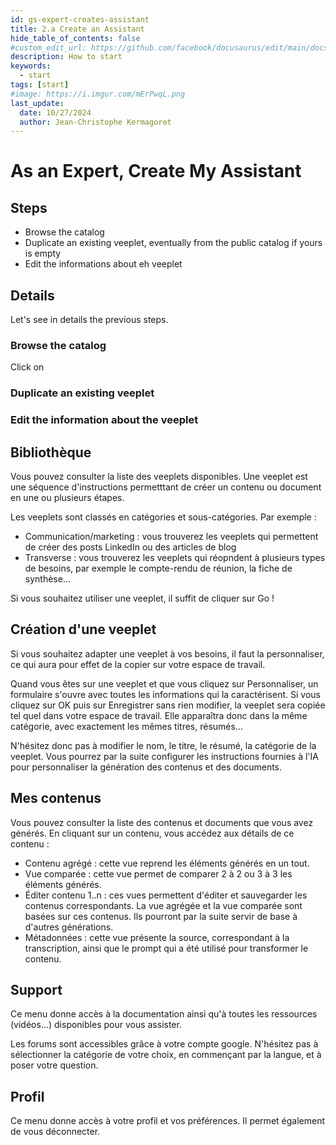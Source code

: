```yaml
---
id: gs-expert-creates-assistant
title: 2.a Create an Assistant
hide_table_of_contents: false
#custom_edit_url: https://github.com/facebook/docusaurus/edit/main/docs/api-doc-markdown.md
description: How to start
keywords:
  - start
tags: [start]
#image: https://i.imgur.com/mErPwqL.png
last_update:
  date: 10/27/2024
  author: Jean-Christophe Kermagoret
---
```


# As an Expert, Create My Assistant

## Steps

* Browse the catalog
* Duplicate an existing veeplet, eventually from the public catalog if yours is empty
* Edit the informations about eh veeplet

## Details

Let's see in details the previous steps.

### Browse the catalog

Click on 

### Duplicate an existing veeplet

### Edit the information about the veeplet



## Bibliothèque

Vous pouvez consulter la liste des veeplets disponibles. Une veeplet est une séquence d'instructions permetttant de créer un contenu ou document en une ou plusieurs étapes.

Les veeplets sont classés en catégories et sous-catégories. Par exemple :
* Communication/marketing : vous trouverez les veeplets qui permettent de créer des posts LinkedIn ou des articles de blog
* Transverse : vous trouverez les veeplets qui réopndent à plusieurs types de besoins, par exemple le compte-rendu de réunion, la fiche de synthèse...

Si vous souhaitez utiliser une veeplet, il suffit de cliquer sur Go !

## Création d'une veeplet

Si vous souhaitez adapter une veeplet à vos besoins, il faut la personnaliser, ce qui aura pour effet de la copier sur votre espace de travail.

Quand vous êtes sur une veeplet et que vous cliquez sur Personnaliser, un formulaire s'ouvre avec toutes les informations qui la caractérisent. Si vous cliquez sur OK puis sur Enregistrer sans rien modifier, la veeplet sera copiée tel quel dans votre espace de travail. Elle apparaîtra donc dans la même catégorie, avec exactement les mêmes titres, résumés...

N'hésitez donc pas à modifier le nom, le titre, le résumé, la catégorie de la veeplet. Vous pourrez par la suite configurer les instructions fournies à l'IA pour personnaliser la génération des contenus et des documents.

## Mes contenus

Vous pouvez consulter la liste des contenus et documents que vous avez générés. En cliquant sur un contenu, vous accédez aux détails de ce contenu :
* Contenu agrégé : cette vue reprend les éléments générés en un tout.
* Vue comparée : cette vue permet de comparer 2 à 2 ou 3 à 3 les éléments générés.
* Éditer contenu 1..n : ces vues permettent d'éditer et sauvegarder les contenus correspondants. La vue agrégée et la vue comparée sont basées sur ces contenus. Ils pourront par la suite servir de base à d'autres générations.
* Métadonnées : cette vue présente la source, correspondant à la transcription, ainsi que le prompt qui a été utilisé pour transformer le contenu.

## Support

Ce menu donne accès à la documentation ainsi qu'à toutes les ressources (vidéos...) disponibles pour vous assister.

Les forums sont accessibles grâce à votre compte google. N'hésitez pas à sélectionner la catégorie de votre choix, en commençant par la langue, et à poser votre question.

## Profil

Ce menu donne accès à votre profil et vos préférences. Il permet également de vous déconnecter.